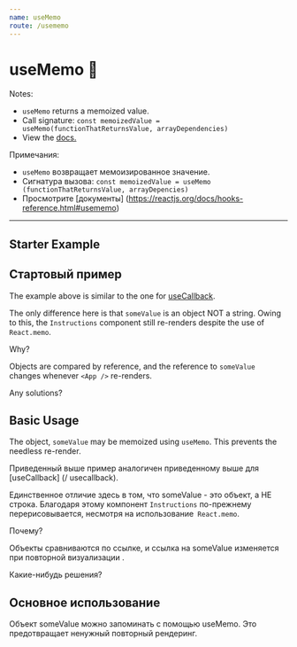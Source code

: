```yaml
---
name: useMemo
route: /usememo
---
```



# useMemo 🎒

Notes:
 - `useMemo` returns a memoized value.
 - Call signature: `const memoizedValue = useMemo(functionThatReturnsValue, arrayDependencies)`
 - View the [docs.](https://reactjs.org/docs/hooks-reference.html#usememo)
 
 
 Примечания:
  - `useMemo` возвращает мемоизированное значение.
  - Сигнатура вызова: `const memoizedValue = useMemo (functionThatReturnsValue, arrayDepencies)`
  - Просмотрите [документы] (https://reactjs.org/docs/hooks-reference.html#usememo)
  
--- 

## Starter Example

## Стартовый пример

<Editor noInline code={Starter} />

The example above is similar to the one for [useCallback](/usecallback). 

The only difference here is that `someValue` is an object NOT a string. 
Owing to this, the `Instructions` component still re-renders despite the use of `React.memo`.

Why? 

Objects are compared by reference, and the reference to `someValue` changes whenever `<App />` re-renders.

Any solutions?

## Basic Usage

The object, `someValue` may be memoized using `useMemo`. This prevents the needless re-render.

Приведенный выше пример аналогичен приведенному выше для [useCallback] (/ usecallback).

Единственное отличие здесь в том, что someValue - это объект, а НЕ строка.
Благодаря этому компонент `Instructions` по-прежнему перерисовывается, несмотря на использование` React.memo`.

Почему?

Объекты сравниваются по ссылке, и ссылка на someValue изменяется при повторной визуализации <App />.

Какие-нибудь решения?

## Основное использование

Объект someValue можно запоминать с помощью useMemo. Это предотвращает ненужный повторный рендеринг.

<Editor noInline code={Basic} />
